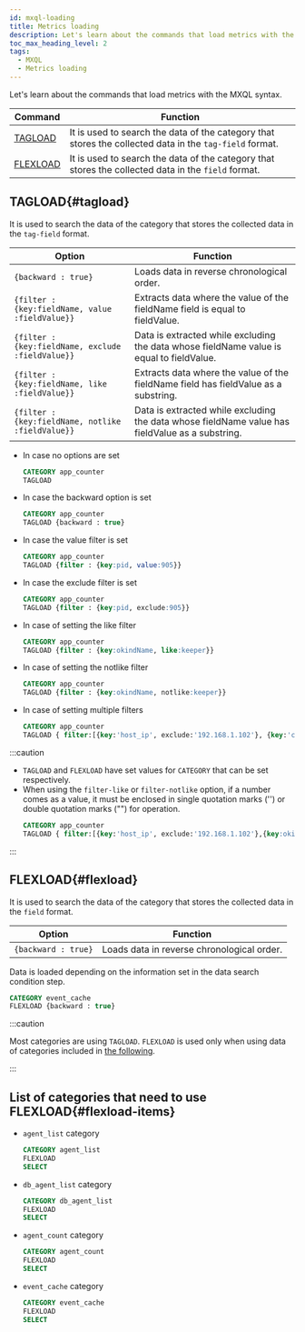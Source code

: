 ```yaml
---
id: mxql-loading
title: Metrics loading
description: Let's learn about the commands that load metrics with the MXQL syntax.
toc_max_heading_level: 2
tags:
  - MXQL
  - Metrics loading
---
```


Let's learn about the commands that load metrics with the MXQL syntax.

| Command               | Function                                                                                                |
| --------------------- | ------------------------------------------------------------------------------------------------------- |
| [TAGLOAD](#tagload)   | It is used to search the data of the category that stores the collected data in the `tag-field` format. |
| [FLEXLOAD](#flexload) | It is used to search the data of the category that stores the collected data in the `field` format.     |

## TAGLOAD{#tagload}

It is used to search the data of the category that stores the collected data in the `tag-field` format.

| Option                                            | Function                                                                                        |
| ------------------------------------------------- | ----------------------------------------------------------------------------------------------- |
| `{backward : true}`                               | Loads data in reverse chronological order.                                                      |
| `{filter : {key:fieldName, value :fieldValue}}`   | Extracts data where the value of the fieldName field is equal to fieldValue.                    |
| `{filter : {key:fieldName, exclude :fieldValue}}` | Data is extracted while excluding the data whose fieldName value is equal to fieldValue.        |
| `{filter : {key:fieldName, like :fieldValue}}`    | Extracts data where the value of the fieldName field has fieldValue as a substring.             |
| `{filter : {key:fieldName, notlike :fieldValue}}` | Data is extracted while excluding the data whose fieldName value has fieldValue as a substring. |

- In case no options are set

  ```sql
  CATEGORY app_counter
  TAGLOAD
  ```

- In case the backward option is set

  ```sql
  CATEGORY app_counter
  TAGLOAD {backward : true}
  ```

- In case the value filter is set

  ```sql
  CATEGORY app_counter
  TAGLOAD {filter : {key:pid, value:905}}
  ```

- In case the exclude filter is set

  ```sql
  CATEGORY app_counter
  TAGLOAD {filter : {key:pid, exclude:905}}
  ```

- In case of setting the like filter

  ```sql
  CATEGORY app_counter
  TAGLOAD {filter : {key:okindName, like:keeper}}
  ```

- In case of setting the notlike filter

  ```sql
  CATEGORY app_counter
  TAGLOAD {filter : {key:okindName, notlike:keeper}}
  ```

- In case of setting multiple filters

  ```sql
  CATEGORY app_counter
  TAGLOAD { filter:[{key:'host_ip', exclude:'192.168.1.102'}, {key:'container', like:'gateway'}] }
  ```

:::caution

- `TAGLOAD` and `FLEXLOAD` have set values for `CATEGORY` that can be set respectively.
- When using the `filter-like` or `filter-notlike` option, if a number comes as a value, it must be enclosed in single quotation marks ('') or double quotation marks ("") for operation.
  ```sql
  CATEGORY app_counter
  TAGLOAD { filter:[{key:'host_ip', exclude:'192.168.1.102'},{key:okindName, like:"1"}] }
  ```

:::

## FLEXLOAD{#flexload}

It is used to search the data of the category that stores the collected data in the `field` format.

| Option              | Function                                   |
| ------------------- | ------------------------------------------ |
| `{backward : true}` | Loads data in reverse chronological order. |

Data is loaded depending on the information set in the data search condition step.

```sql
CATEGORY event_cache
FLEXLOAD {backward : true}
```

:::caution

Most categories are using `TAGLOAD`. `FLEXLOAD` is used only when using data of categories included in [the following](#flexload-items).

:::

## List of categories that need to use FLEXLOAD{#flexload-items}

- `agent_list` category

  ```sql
  CATEGORY agent_list
  FLEXLOAD
  SELECT
  ```

- `db_agent_list` category

  ```sql
  CATEGORY db_agent_list
  FLEXLOAD
  SELECT
  ```

- `agent_count` category

  ```sql
  CATEGORY agent_count
  FLEXLOAD
  SELECT
  ```

- `event_cache` category 

  ```sql
  CATEGORY event_cache
  FLEXLOAD
  SELECT
  ```
